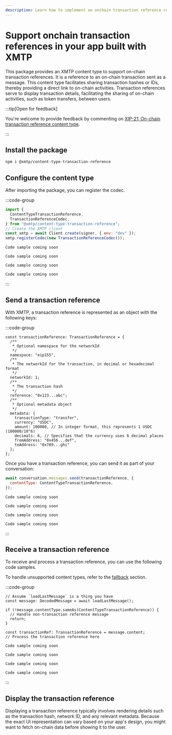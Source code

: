 ```yaml
---
description: Learn how to implement an onchain transaction reference content type
---
```


# Support onchain transaction references in your app built with XMTP

This package provides an XMTP content type to support on-chain transaction references. It is a reference to an on-chain transaction sent as a message. This content type facilitates sharing transaction hashes or IDs, thereby providing a direct link to on-chain activities. Transaction references serve to display transaction details, facilitating the sharing of on-chain activities, such as token transfers, between users.

:::tip[Open for feedback]

You're welcome to provide feedback by commenting on [XIP-21: On-chain transaction reference content type](https://community.xmtp.org/t/xip-21-on-chain-transaction-reference-content-type/532).

:::

## Install the package

```bash [Bash]
npm i @xmtp/content-type-transaction-reference
```

## Configure the content type

After importing the package, you can register the codec.

:::code-group

<div data-title="JavaScript">

```jsx [JavaScript]
import {
  ContentTypeTransactionReference,
  TransactionReferenceCodec,
} from "@xmtp/content-type-transaction-reference";
// Create the XMTP client
const xmtp = await Client.create(signer, { env: "dev" });
xmtp.registerCodec(new TransactionReferenceCodec());
```

</div>

```text [React]
Code sample coming soon
```

```text [Kotlin]
Code sample coming soon
```

```text [Swift]
Code sample coming soon
```

```text [React Native]
Code sample coming soon
```

:::

## Send a transaction reference

With XMTP, a transaction reference is represented as an object with the following keys:

:::code-group

<div data-title="JavaScript">

```tsx [JavaScript]
const transactionReference: TransactionReference = {
  /**
   * Optional namespace for the networkId
   */
  namespace: "eip155",
  /**
   * The networkId for the transaction, in decimal or hexadecimal format
   */
  networkId: 1;
  /**
   * The transaction hash
   */
  reference: "0x123...abc";
  /**
   * Optional metadata object
   */
  metadata: {
    transactionType: "transfer",
    currency: "USDC",
    amount: 100000, // In integer format, this represents 1 USDC (100000/10^6)
    decimals: 6, // Specifies that the currency uses 6 decimal places
    fromAddress: "0x456...def",
    toAddress: "0x789...ghi"
  };
};
```

<p>
  Once you have a transaction reference, you can send it as part of your
  conversation:
</p>

```jsx [JavaScript]
await conversation.messages.send(transactionReference, {
  contentType: ContentTypeTransactionReference,
});
```

</div>

```text [React]
Code sample coming soon
```

```text [Kotlin]
Code sample coming soon
```

```text [Swift]
Code sample coming soon
```

```text [React Native]
Code sample coming soon
```

:::

## Receive a transaction reference

To receive and process a transaction reference, you can use the following code samples.

To handle unsupported content types, refer to the [fallback](/dms/messages#handle-an-unsupported-content-type-error) section.

:::code-group

```tsx [JavaScript]
// Assume `loadLastMessage` is a thing you have
const message: DecodedMessage = await loadLastMessage();

if (!message.contentType.sameAs(ContentTypeTransactionReference)) {
  // Handle non-transaction reference message
  return;
}

const transactionRef: TransactionReference = message.content;
// Process the transaction reference here
```

```text [React]
Code sample coming soon
```

```text [Kotlin]
Code sample coming soon
```

```text [Swift]
Code sample coming soon
```

```text [React Native]
Code sample coming soon
```

:::

## Display the transaction reference

Displaying a transaction reference typically involves rendering details such as the transaction hash, network ID, and any relevant metadata. Because the exact UI representation can vary based on your app's design, you might want to fetch on-chain data before showing it to the user.
